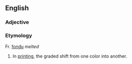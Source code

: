 ==English==
===Adjective===
===Etymology===
Fr. [[fondu]] ''melted''
# In [[printing]], the graded shift from one color into another.